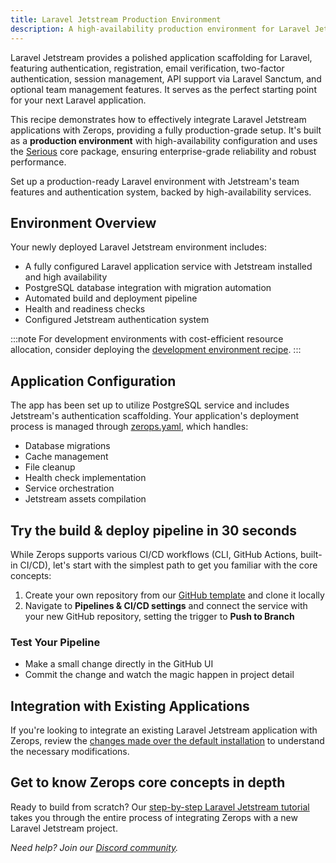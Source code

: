 ```yaml
---
title: Laravel Jetstream Production Environment
description: A high-availability production environment for Laravel Jetstream with enterprise-grade capabilities, featuring PostgreSQL and automated deployment pipeline.
---
```



Laravel Jetstream provides a polished application scaffolding for Laravel, featuring authentication, registration, email verification, two-factor authentication, session management, API support via Laravel Sanctum, and optional team management features. It serves as the perfect starting point for your next Laravel application.

This recipe demonstrates how to effectively integrate Laravel Jetstream applications with Zerops, providing a fully production-grade setup. It's built as a **production environment** with high-availability configuration and uses the [Serious](/features/infrastructure#project-core) core package, ensuring enterprise-grade reliability and robust performance.

<CustomCard icon={IconLaravelJetstream} title="Deploy Production-Ready Laravel Jetstream">
  <div className="flex-grow pb-1 pt-0.5">Set up a production-ready Laravel environment with Jetstream's team features and authentication system, backed by high-availability services.</div>
  <DeployButton link="laravel-jetstream-prod" badgeWidth="200" />
</CustomCard>

## Environment Overview

Your newly deployed Laravel Jetstream environment includes:

- A fully configured Laravel application service with Jetstream installed and high availability
- PostgreSQL database integration with migration automation
- Automated build and deployment pipeline
- Health and readiness checks
- Configured Jetstream authentication system

:::note
For development environments with cost-efficient resource allocation, consider deploying the [development environment recipe](/frameworks/laravel/recipes/minimal-devel).
:::

## Application Configuration

The app has been set up to utilize PostgreSQL service and includes Jetstream's authentication scaffolding. Your application's deployment process is managed through [zerops.yaml](/zerops-yaml/specification), which handles:

- Database migrations
- Cache management
- File cleanup
- Health check implementation
- Service orchestration
- Jetstream assets compilation

## Try the build & deploy pipeline in 30 seconds

While Zerops supports various CI/CD workflows (CLI, GitHub Actions, built-in CI/CD), let's start with the simplest path to get you familiar with the core concepts:

1. Create your own repository from our [GitHub template](https://github.com/zeropsio/recipe-laravel-minimal) and clone it locally
2. Navigate to **Pipelines & CI/CD settings** and connect the service with your new GitHub repository, setting the trigger to **Push to Branch**

### Test Your Pipeline

- Make a small change directly in the GitHub UI
- Commit the change and watch the magic happen in project detail

## Integration with Existing Applications

If you're looking to integrate an existing Laravel Jetstream application with Zerops, review the [changes made over the default installation](https://github.com/zeropsio/recipe-laravel-minimal/blob/main/README.md#changes-made-over-the-default-installation) to understand the necessary modifications.

## Get to know Zerops core concepts in depth
Ready to build from scratch? Our [step-by-step Laravel Jetstream tutorial](/frameworks/laravel/introduction) takes you through the entire process of integrating Zerops with a new Laravel Jetstream project.

*Need help? Join our [Discord community](https://discord.gg/zerops).*